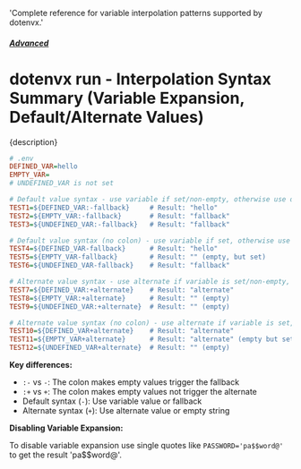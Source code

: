   'Complete reference for variable interpolation patterns supported by dotenvx.'

##### [Advanced](/docs/advanced)
# dotenvx run - Interpolation Syntax Summary (Variable Expansion, Default/Alternate Values)

<p className="lead">{description}</p>

```ini
# .env
DEFINED_VAR=hello
EMPTY_VAR=
# UNDEFINED_VAR is not set

# Default value syntax - use variable if set/non-empty, otherwise use default
TEST1=${DEFINED_VAR:-fallback}     # Result: "hello"
TEST2=${EMPTY_VAR:-fallback}       # Result: "fallback"
TEST3=${UNDEFINED_VAR:-fallback}   # Result: "fallback"

# Default value syntax (no colon) - use variable if set, otherwise use default
TEST4=${DEFINED_VAR-fallback}      # Result: "hello"
TEST5=${EMPTY_VAR-fallback}        # Result: "" (empty, but set)
TEST6=${UNDEFINED_VAR-fallback}    # Result: "fallback"

# Alternate value syntax - use alternate if variable is set/non-empty, otherwise empty
TEST7=${DEFINED_VAR:+alternate}    # Result: "alternate"
TEST8=${EMPTY_VAR:+alternate}      # Result: "" (empty)
TEST9=${UNDEFINED_VAR:+alternate}  # Result: "" (empty)

# Alternate value syntax (no colon) - use alternate if variable is set, otherwise empty
TEST10=${DEFINED_VAR+alternate}    # Result: "alternate"
TEST11=${EMPTY_VAR+alternate}      # Result: "alternate" (empty but set)
TEST12=${UNDEFINED_VAR+alternate}  # Result: "" (empty)
```

**Key differences:**
- `:-` vs `-`: The colon makes empty values trigger the fallback
- `:+` vs `+`: The colon makes empty values not trigger the alternate
- Default syntax (`-`): Use variable value or fallback
- Alternate syntax (`+`): Use alternate value or empty string

**Disabling Variable Expansion:**

To disable variable expansion use single quotes like `PASSWORD='pa$$word@'` to get the result 'pa$$word@'.
